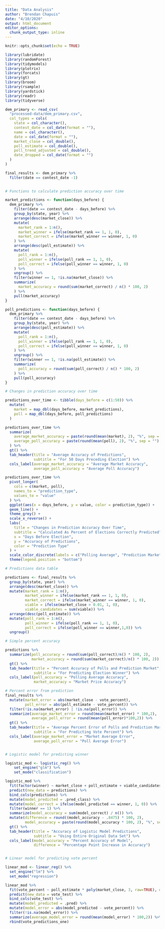 ```yaml
---
title: "Data Analysis"
author: "Brendan Chapuis"
date: "4/10/2020"
output: html_document
editor_options: 
  chunk_output_type: inline
---
```


```r
knitr::opts_chunk$set(echo = TRUE)
```


```r

library(lubridate)
library(randomForest)
library(tidymodels)
library(plotrix)
library(forcats)
library(gt)
library(broom)
library(rsample)
library(yardstick)
library(readr)
library(tidyverse)

```


```r

dem_primary <- read_csv(
  "processed-data/dem_primary.csv",
  col_types = cols(
    state = col_character(),
    contest_date = col_date(format = ""),
    name = col_character(),
    date = col_date(format = ""),
    market_close = col_double(),
    poll_estimate = col_double(),
    poll_trend_adjusted = col_double(),
    date_dropped = col_date(format = "")
  )
)

final_results <- dem_primary %>% 
  filter(date == contest_date -1)
    
```


```r

# Functions to calculate prediction accuracy over time

market_predictions <- function(days_before) {
  dem_primary %>%
    filter(date == contest_date - days_before) %>%
    group_by(state, year) %>%
    arrange(desc(market_close)) %>%
    mutate(
      market_rank = 1:n(),
      market_winner = ifelse(market_rank == 1, 1, 0),
      market_correct = ifelse(market_winner == winner, 1, 0)
    ) %>%
    arrange(desc(poll_estimate)) %>%
    mutate(
      poll_rank = 1:n(),
      poll_winner = ifelse(poll_rank == 1, 1, 0),
      poll_correct = ifelse(poll_winner == winner, 1, 0)
    ) %>%
    ungroup() %>%
    filter(winner == 1, !is.na(market_close)) %>% 
    summarize(
      market_accuracy = round(sum(market_correct) / n() * 100, 2)
    ) %>% 
    pull(market_accuracy)
}

poll_predictions <- function(days_before) {
  dem_primary %>%
    filter(date == contest_date - days_before) %>%
    group_by(state, year) %>%
    arrange(desc(poll_estimate)) %>%
    mutate(
      poll_rank = 1:n(),
      poll_winner = ifelse(poll_rank == 1, 1, 0),
      poll_correct = ifelse(poll_winner == winner, 1, 0)
    ) %>%
    ungroup() %>%
    filter(winner == 1, !is.na(poll_estimate)) %>% 
    summarize(
      poll_accuracy = round(sum(poll_correct) / n() * 100, 2)
    ) %>% 
    pull(poll_accuracy)
}

# Changes in prediction accuracy over time

predictions_over_time <- tibble(days_before = c(1:50)) %>%
  mutate(
    market = map_dbl(days_before, market_predictions),
    poll = map_dbl(days_before, poll_predictions)
  )

predictions_over_time %>%
  summarize(
    average_market_accuracy = paste(round(mean(market), 2), "%", sep = ""),
    average_poll_accuracy = paste(round(mean(poll), 2), "%", sep = "")
  ) %>%
  gt() %>%
  tab_header(title = "Average Accuracy of Predictions",
             subtitle = "For 50 Days Preceding Election") %>%
  cols_label(average_market_accuracy = "Average Market Accuracy",
             average_poll_accuracy = "Average Poll Accuracy")

predictions_over_time %>%
  pivot_longer(
    cols = c(market, poll),
    names_to = "prediction_type",
    values_to = "value"
  ) %>%
  ggplot(aes(x = days_before, y = value, color = prediction_type)) +
  geom_line() +
  theme_grey() +
  scale_x_reverse() +
  labs(
    title = "Changes in Prediction Accuracy Over Time",
    subtitle = "Calculated As Percent of Elections Correctly Predicted",
    x = "Days Before Election",
    y = "Accuracy of Predictions",
    color = "Prediction Type"
  ) +
  scale_color_discrete(labels = c("Polling Average", "Prediction Market Price")) +
  theme(legend.position = "bottom")

# Predictions data table

predictions <- final_results %>%
  group_by(state, year) %>% 
  arrange(desc(market_close)) %>% 
  mutate(market_rank = 1:n(),
         market_winner = ifelse(market_rank == 1, 1, 0),
         market_correct = ifelse(market_winner == winner, 1, 0),
         viable = ifelse(market_close > 0.01, 1, 0),
         viable_candidates = sum(viable)) %>%
  arrange(desc(poll_estimate)) %>% 
  mutate(poll_rank = 1:n(),
         poll_winner = ifelse(poll_rank == 1, 1, 0),
         poll_correct = ifelse(poll_winner == winner,1,0)) %>% 
  ungroup()

# Simple percent accuracy

predictions %>% 
  summarize(poll_accuracy = round(sum(poll_correct)/n() * 100, 2),
            market_accuracy = round(sum(market_correct)/n() * 100, 2)) %>% 
  gt() %>% 
  tab_header(title = "Percent Accuracy of Polls and Prediction Market",
             subtitle = "For Predicting Election Winner") %>% 
  cols_label(poll_accuracy = "Polling Average Accuracy",
             market_accuracy = "Market Price Accuracy")

# Percent error from prediction
final_results %>% 
  mutate(market_error = abs(market_close - vote_percent),
         poll_error = abs(poll_estimate - vote_percent)) %>%
  filter(!is.na(market_error) | !is.na(poll_error)) %>% 
  summarize(average_market_error = round(mean(market_error) * 100,2),
            average_poll_error = round(mean(poll_error)*100,2)) %>% 
  gt() %>% 
  tab_header(title = "Average Percent Error of Polls and Prediction Market",
             subtitle = "For Predicting Vote Percent") %>% 
  cols_label(average_market_error = "Market Average Error",
             average_poll_error = "Poll Average Error")


# Logistic model for predicting winner

logistic_mod <- logistic_reg() %>%
    set_engine("glm") %>%
    set_mode("classification")

logistic_mod %>%
  fit(factor(winner) ~ market_close + poll_estimate + viable_candidates, data = predictions) %>%
  predict(new_data = predictions) %>%
  bind_cols(predictions) %>%
  mutate(model_predicted = .pred_class) %>%
  mutate(model_correct = ifelse(model_predicted == winner, 1, 0)) %>%
  filter(winner == 1) %>%
  summarize(model_accuracy = sum(model_correct) / n()) %>%
  mutate(difference = round((model_accuracy - .8475) * 100, 2),
         model_accuracy = paste(round(model_accuracy * 100, 2), "%", sep = "")) %>%
  gt() %>%
  tab_header(title = "Accuracy of Logistic Model Predictions",
             subtitle = "Using Entire Original Data Set") %>%
  cols_label(model_accuracy = "Percent Accuracy of Model",
             difference = "Percentage Point Increase in Accuracy")


# Linear model for predicting vote percent

linear_mod <- linear_reg() %>%
  set_engine("lm") %>% 
  set_mode("regression")

linear_mod %>%
  fit(vote_percent ~ poll_estimate * poly(market_close, 3, raw=TRUE), data = vote_train) %>%
  predict(new_data = vote_test) %>%
  bind_cols(vote_test) %>%
  mutate(model_predicted = .pred) %>%
  mutate(model_error = abs(model_predicted - vote_percent)) %>%
  filter(!is.na(model_error)) %>%
  summarize(average_model_error = round(mean(model_error) * 100,2)) %>%
  rbind(vote_predictions_one)
  

```